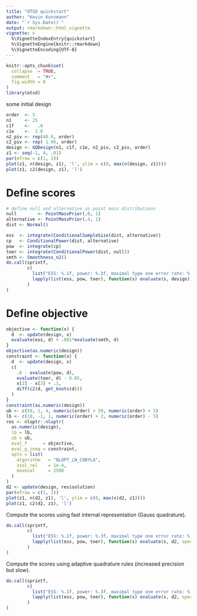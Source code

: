 ```yaml
---
title: "OTSD quickstart"
author: "Kevin Kunzmann"
date: "`r Sys.Date()`"
output: rmarkdown::html_vignette
vignette: >
  %\VignetteIndexEntry{quickstart}
  %\VignetteEngine{knitr::rmarkdown}
  %\VignetteEncoding{UTF-8}
---
```


```r
knitr::opts_chunk$set(
  collapse  = TRUE,
  comment   = "#>",
  fig.width = 8
)
library(otsd)
```

some initial design

```r
order  <- 5
n1     <- 25
c1f    <-   .0
c1e    <-  2.0
n2_piv <- rep(40.0, order)
c2_piv <- rep( 1.96, order)
design <- GQDesign(n1, c1f, c1e, n2_piv, c2_piv, order)
z1 <- seq(-2, 4, .01)
par(mfrow = c(1, 2))
plot(z1, n(design, z1), 'l', ylim = c(0, max(n(design, z1))))
plot(z1, c2(design, z1), 'l')
```

# Define scores 

```r
# define null and alternative as point mass distributions
null        <- PointMassPrior(.0, 1)
alternative <- PointMassPrior(.4, 1)
dist <- Normal()

ess  <- integrate(ConditionalSampleSize(dist, alternative))
cp   <- ConditionalPower(dist, alternative)
pow  <- integrate(cp)
toer <- integrate(ConditionalPower(dist, null))
smth <- Smoothness_n2()
do.call(sprintf, 
        c(
          list("ESS: %.1f, power: %.3f, maximal type one error rate: %.3f"), 
          lapply(list(ess, pow, toer), function(s) evaluate(s, design))
        )
)
```

# Define objective

```r
objective <- function(x) {
  d  <- update(design, x)
  evaluate(ess, d) + .001*evaluate(smth, d)
}
objective(as.numeric(design))
constraint <- function(x) {
  d  <- update(design, x)
  c(
    .8 - evaluate(pow, d),
    evaluate(toer, d) - 0.05,
    x[2] - x[3] + .1,
    diff(c2(d, get_knots(d)))
  )
}
constraint(as.numeric(design))
ub <- c(50, 1, 4, numeric(order) + 50, numeric(order) + 5)
lb <- c(10, -1, 1, numeric(order) + 2, numeric(order) - 5)
res <- nloptr::nloptr(
  as.numeric(design),
  lb = lb,
  ub = ub,
  eval_f      = objective,
  eval_g_ineq = constraint,
  opts = list(
    algorithm   = "NLOPT_LN_COBYLA",
    xtol_rel    = 1e-4,
    maxeval     = 2500
  )
)
d2 <- update(design, res$solution)
par(mfrow = c(1, 2))
plot(z1, n(d2, z1), 'l', ylim = c(0, max(n(d2, z1))))
plot(z1, c2(d2, z1), 'l')
```

Compute the scores using fast internal representation (Gauss quadrature).

```r
do.call(sprintf, 
        c(
          list("ESS: %.1f, power: %.3f, maximal type one error rate: %.3f"), 
          lapply(list(ess, pow, toer), function(s) evaluate(s, d2, specific = TRUE))
        )
)
```

Compute the scores using adaptive quadrature rules (increased precision but slow).

```r
do.call(sprintf, 
        c(
          list("ESS: %.1f, power: %.3f, maximal type one error rate: %.3f"), 
          lapply(list(ess, pow, toer), function(s) evaluate(s, d2, specific = FALSE))
        )
)
```
